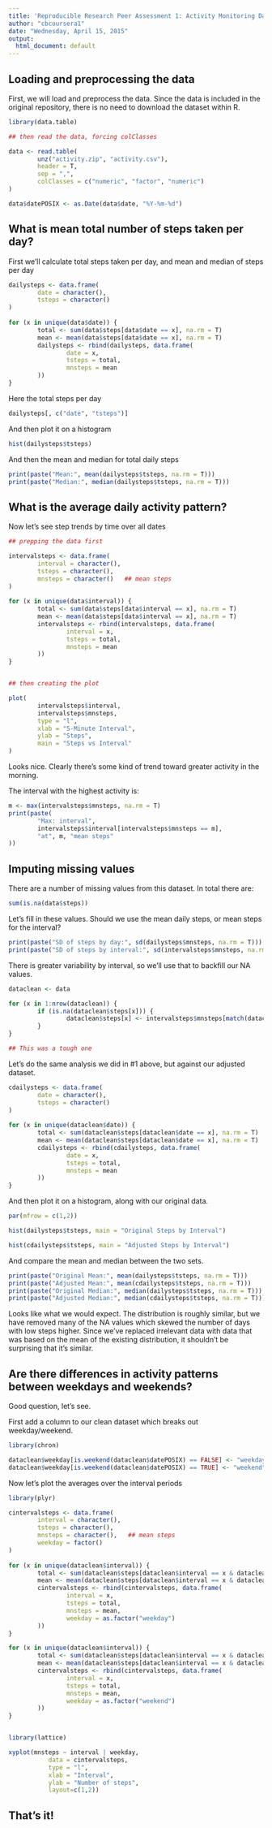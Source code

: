 ```yaml
---
title: 'Reproducible Research Peer Assessment 1: Activity Monitoring Data'
author: "cbcoursera1"
date: "Wednesday, April 15, 2015"
output:
  html_document: default
---
```


## Loading and preprocessing the data

First, we will load and preprocess the data. Since the data is included in the
original repository, there is no need to download the dataset within R.

```r

library(data.table)

## then read the data, forcing colClasses

data <- read.table(
        unz("activity.zip", "activity.csv"),
        header = T,
        sep = ",",
        colClasses = c("numeric", "factor", "numeric")
)

data$datePOSIX <- as.Date(data$date, "%Y-%m-%d")

```

## What is mean total number of steps taken per day?

First we'll calculate total steps taken per day, and mean and median of steps
per day

```r

dailysteps <- data.frame(
        date = character(),
        tsteps = character()
)
        
for (x in unique(data$date)) {
        total <- sum(data$steps[data$date == x], na.rm = T)
        mean <- mean(data$steps[data$date == x], na.rm = T)
        dailysteps <- rbind(dailysteps, data.frame(
                date = x,
                tsteps = total,
                mnsteps = mean
        ))
}

```

Here the total steps per day

```r

dailysteps[, c("date", "tsteps")]

```

And then plot it on a histogram

```r

hist(dailysteps$tsteps)

```

And then the mean and median for total daily steps

```r

print(paste("Mean:", mean(dailysteps$tsteps, na.rm = T)))
print(paste("Median:", median(dailysteps$tsteps, na.rm = T)))

```


## What is the average daily activity pattern?

Now let's see step trends by time over all dates

```r

## prepping the data first

intervalsteps <- data.frame(
        interval = character(),
        tsteps = character(),
        mnsteps = character()   ## mean steps
)
        
for (x in unique(data$interval)) {
        total <- sum(data$steps[data$interval == x], na.rm = T)
        mean <- mean(data$steps[data$interval == x], na.rm = T)
        intervalsteps <- rbind(intervalsteps, data.frame(
                interval = x,
                tsteps = total,
                mnsteps = mean        
        ))
}


## then creating the plot

plot(
        intervalsteps$interval,
        intervalsteps$mnsteps,
        type = "l",
        xlab = "5-Minute Interval",
        ylab = "Steps",
        main = "Steps vs Interval"
)


```

Looks nice. Clearly there's some kind of trend toward greater activity in the
morning.

The interval with the highest activity is:

```r

m <- max(intervalsteps$mnsteps, na.rm = T)
print(paste(
        "Max: interval",
        intervalsteps$interval[intervalsteps$mnsteps == m],
        "at", m, "mean steps"
))

```

## Imputing missing values

There are a number of missing values from this dataset. In total there are:

```r

sum(is.na(data$steps))

```

Let's fill in these values. Should we use the mean daily steps, or mean steps
for the interval?

```r

print(paste("SD of steps by day:", sd(dailysteps$mnsteps, na.rm = T)))
print(paste("SD of steps by interval:", sd(intervalsteps$mnsteps, na.rm = T)))


```

There is greater variability by interval, so we'll use that to backfill our NA
values.

```r

dataclean <- data

for (x in 1:nrow(dataclean)) {
        if (is.na(dataclean$steps[x])) {
                dataclean$steps[x] <- intervalsteps$mnsteps[match(dataclean$interval[x], intervalsteps$interval)]
        }
}

## This was a tough one

```

Let's do the same analysis we did in #1 above, but against our adjusted dataset.

```r

cdailysteps <- data.frame(
        date = character(),
        tsteps = character()
)
        
for (x in unique(dataclean$date)) {
        total <- sum(dataclean$steps[dataclean$date == x], na.rm = T)
        mean <- mean(dataclean$steps[dataclean$date == x], na.rm = T)
        cdailysteps <- rbind(cdailysteps, data.frame(
                date = x,
                tsteps = total,
                mnsteps = mean
        ))
}

```

And then plot it on a histogram, along with our original data.

```r

par(mfrow = c(1,2))

hist(dailysteps$tsteps, main = "Original Steps by Interval")

hist(cdailysteps$tsteps, main = "Adjusted Steps by Interval")

```

And compare the mean and median between the two sets.

```r

print(paste("Original Mean:", mean(dailysteps$tsteps, na.rm = T)))
print(paste("Adjusted Mean:", mean(cdailysteps$tsteps, na.rm = T)))
print(paste("Original Median:", median(dailysteps$tsteps, na.rm = T)))
print(paste("Adjusted Median:", median(cdailysteps$tsteps, na.rm = T)))

```

Looks like what we would expect. The distribution is roughly similar, but we
have removed many of the NA values which skewed the number of days with low
steps higher. Since we've replaced irrelevant data with data that was based on
the mean of the existing distribution, it shouldn't be surprising that it's
similar.

## Are there differences in activity patterns between weekdays and weekends?

Good question, let's see.

First add a column to our clean dataset which breaks out weekday/weekend.

```r
library(chron)

dataclean$weekday[is.weekend(dataclean$datePOSIX) == FALSE] <- "weekday"
dataclean$weekday[is.weekend(dataclean$datePOSIX) == TRUE] <- "weekend"

```

Now let's plot the averages over the interval periods

```r

library(plyr)

cintervalsteps <- data.frame(
        interval = character(),
        tsteps = character(),
        mnsteps = character(),   ## mean steps
        weekday = factor()
)
        
for (x in unique(dataclean$interval)) {
        total <- sum(dataclean$steps[dataclean$interval == x & dataclean$weekday == "weekday"], na.rm = T)
        mean <- mean(dataclean$steps[dataclean$interval == x & dataclean$weekday == "weekday"], na.rm = T)
        cintervalsteps <- rbind(cintervalsteps, data.frame(
                interval = x,
                tsteps = total,
                mnsteps = mean,
                weekday = as.factor("weekday")
        ))
}

for (x in unique(dataclean$interval)) {
        total <- sum(dataclean$steps[dataclean$interval == x & dataclean$weekday == "weekend"], na.rm = T)
        mean <- mean(dataclean$steps[dataclean$interval == x & dataclean$weekday == "weekend"], na.rm = T)
        cintervalsteps <- rbind(cintervalsteps, data.frame(
                interval = x,
                tsteps = total,
                mnsteps = mean,
                weekday = as.factor("weekend")
        ))
}


library(lattice)

xyplot(mnsteps ~ interval | weekday, 
           data = cintervalsteps,
           type = "l",
           xlab = "Interval",
           ylab = "Number of steps",
           layout=c(1,2))


```

## That's it!